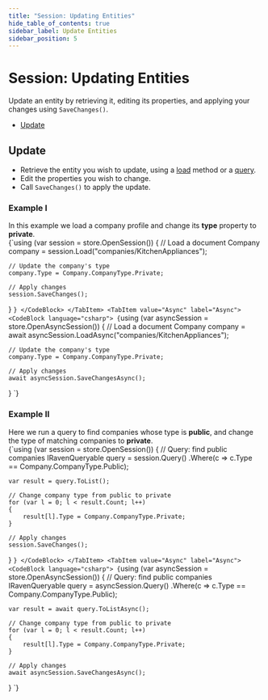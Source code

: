 ---
title: "Session: Updating Entities"
hide_table_of_contents: true
sidebar_label: Update Entities
sidebar_position: 5
---




# Session: Updating Entities
<LanguageSwitcher supportedLanguages={supportedLanguages} />
<LanguageContent language="csharp">


Update an entity by retrieving it, editing its properties, and applying your changes using `SaveChanges()`.  

- [Update](../../client-api/session/updating-entities.mdx#update)
## Update

* Retrieve the entity you wish to update, using a [load](../../client-api/session/loading-entities.mdx#load) 
  method or a [query](../../client-api/session/querying/how-to-query.mdx#sessionquery).  
* Edit the properties you wish to change.  
* Call `SaveChanges()` to apply the update.  
### Example I

In this example we load a company profile and change its **type** property to **private**.  
<Tabs groupId='languageSyntax'>
<TabItem value="Sync" label="Sync">
<CodeBlock language="csharp">
{`using (var session = store.OpenSession())
{
    // Load a document
    Company company = session.Load<Company>("companies/KitchenAppliances");

    // Update the company's type
    company.Type = Company.CompanyType.Private;

    // Apply changes
    session.SaveChanges();
}
`}
</CodeBlock>
</TabItem>
<TabItem value="Async" label="Async">
<CodeBlock language="csharp">
{`using (var asyncSession = store.OpenAsyncSession())
{
    // Load a document
    Company company = await asyncSession.LoadAsync<Company>("companies/KitchenAppliances");

    // Update the company's type
    company.Type = Company.CompanyType.Private;

    // Apply changes
    await asyncSession.SaveChangesAsync();
}
`}
</CodeBlock>
</TabItem>
</Tabs> 
### Example II

Here we run a query to find companies whose type is **public**, and change 
the type of matching companies to **private**.  
<Tabs groupId='languageSyntax'>
<TabItem value="Sync" label="Sync">
<CodeBlock language="csharp">
{`using (var session = store.OpenSession())
{
    // Query: find public companies
    IRavenQueryable<Company> query = session.Query<Company>()
        .Where(c => c.Type == Company.CompanyType.Public);

    var result = query.ToList();

    // Change company type from public to private
    for (var l = 0; l < result.Count; l++)
    {
        result[l].Type = Company.CompanyType.Private;
    }

    // Apply changes
    session.SaveChanges();
}
`}
</CodeBlock>
</TabItem>
<TabItem value="Async" label="Async">
<CodeBlock language="csharp">
{`using (var asyncSession = store.OpenAsyncSession())
{
    // Query: find public companies
    IRavenQueryable<Company> query = asyncSession.Query<Company>()
        .Where(c => c.Type == Company.CompanyType.Public);

    var result = await query.ToListAsync();

    // Change company type from public to private
    for (var l = 0; l < result.Count; l++)
    {
        result[l].Type = Company.CompanyType.Private;
    }

    // Apply changes
    await asyncSession.SaveChangesAsync();
}
`}
</CodeBlock>
</TabItem>
</Tabs> 




</LanguageContent>

<!---
### Session
- [What is a Session and How Does it Work](../../client-api/session/what-is-a-session-and-how-does-it-work)
- [Opening a Session](../../client-api/session/opening-a-session)
- [Deleting Entities](../../client-api/session/deleting-entities)
- [Saving Changes](../../client-api/session/saving-changes)

### Querying
- [Basics](../../indexes/querying/basics)

### Document Store
- [What is a Document Store](../../client-api/what-is-a-document-store)


-->